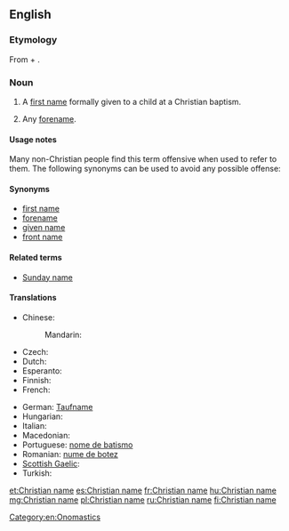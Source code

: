 ==English==

===Etymology===
From {{term|Christian}} + {{term|name}}.

===Noun===
{{en-noun|head=[[Christian]] [[name]]}}

# A [[first name]] formally given to a child at a Christian baptism.
# {{context|by extension|lang=en}} Any [[forename]].

====Usage notes====
Many non-Christian people find this term offensive when used to refer to them. The following synonyms can be used to avoid any possible offense:

====Synonyms====
* [[first name]]
* [[forename]]
* [[given name]]
* [[front name]]

====Related terms====
* [[Sunday name]]

====Translations====
<!-- The translations below are for the Christian sense only.  For translations in the sense of "forename", see [[forename]]. This will help maintain consistency and reduce redundancy. -->

{{trans-top|first name at Christian baptism}}
* Chinese:
*: Mandarin: {{qualifier|religious name}} {{t|cmn|教名|tr=jiàomíng|sc=Hani}}
* Czech: {{t+|cs|křestní jméno|n}}
* Dutch: {{t-|nl|doopnaam|m}}
* Esperanto: {{t-|eo|baptonomo}}
* Finnish: {{t-|fi|ristimänimi}}
* French: {{t+|fr|nom de baptême|m}}
{{trans-mid}}
* German: [[Taufname]] {{m}}
* Hungarian: {{t+|hu|keresztnév}}
* Italian: {{t-|it|nome di battesimo|m}}
* Macedonian: {{t-|mk|крсно име|n|tr=k'rsno íme|sc=Cyrl}}
* Portuguese: [[nome de batismo]] {{f}}
* Romanian: [[nume de botez]]
* [[Scottish Gaelic]]: {{t-|gd|ainm-baistidh|m}}
* Turkish: {{t-|tr|vaftiz adı}}
{{trans-bottom}}

{{trans-see|any forename|forename}}

[[Category:en:Onomastics]]

[[et:Christian name]]
[[es:Christian name]]
[[fr:Christian name]]
[[hu:Christian name]]
[[mg:Christian name]]
[[pl:Christian name]]
[[ru:Christian name]]
[[fi:Christian name]]